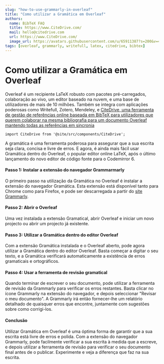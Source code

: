 ```yaml
---
slug: "how-to-use-grammarly-in-overleaf"
title: "Como utilizar a Gramática em Overleaf"
authors:
  name: BibTeX FAQ
  title: https://www.CiteDrive.com/
  mail: hello@citedrive.com
  url: https://www.CiteDrive.com/
  image_url: https://avatars.githubusercontent.com/u/65911387?s=200&v=4
tags: [overleaf, grammarly, writefull, latex, citedrive, bibtex]
---
```


# Como utilizar a Gramática em Overleaf

Overleaf é um recipiente LaTeX robusto com pacotes pré-carregados, colaboração ao vivo, um editor baseado na nuvem, e uma base de utilizadores de mais de 10 milhões. Também se integra com aplicações poderosas como Writefull, Zotero, Mendeley, e [CiteDrive, uma ferramenta de gestão de referências online baseada em BibTeX para utilizadores que querem colaborar na mesma bibliografia para um documento Overleaf mantendo todas as referências em sincronia](https://www.overleaf.com/blog/better-bibliography-management-with-overleaf-citedrive-and-bibtex-biblatex)

```mdx-code-block
import CiteDrive from '@site/src/components/CiteDrive';
```
<CiteDrive /> 

A gramática é uma ferramenta poderosa para assegurar que a sua escrita seja clara, concisa e livre de erros. E agora, é ainda mais fácil usar Gramática dentro do Overleaf, o popular editor online LaTeX, após o último lançamento do novo editor de código fonte para o Codemirror 6. 

#### Passo 1: Instalar a extensão do navegador Grammarmarly

O primeiro passo na utilização da Gramática no Overleaf é instalar a extensão do navegador Gramática. Esta extensão está disponível tanto para Chrome como para Firefox, e pode ser descarregada a partir do [site Grammarly](https://www.grammarly.com/).

#### Passo 2: Abrir o Overleaf

Uma vez instalada a extensão Gramatical, abrir Overleaf e iniciar um novo projecto ou abrir um projecto já existente.

#### Passo 3: Utilizar a Gramática dentro do editor Overleaf

Com a extensão Gramática instalada e o Overleaf aberto, pode agora utilizar a Gramática dentro do editor Overleaf. Basta começar a digitar o seu texto, e a Gramática verificará automaticamente a existência de erros gramaticais e ortográficos.

#### Passo 4: Usar a ferramenta de revisão gramatical

Quando terminar de escrever o seu documento, pode utilizar a ferramenta de revisão da Grammarly para verificar os erros restantes. Basta clicar no ícone Grammarly na extensão do navegador, e depois seleccionar "Revisar o meu documento". A Grammarly irá então fornecer-lhe um relatório detalhado de quaisquer erros que encontre, juntamente com sugestões sobre como corrigi-los.

#### Conclusão

Utilizar Gramática em Overleaf é uma óptima forma de garantir que a sua escrita está livre de erros e polida. Com a extensão do navegador Grammarly, pode facilmente verificar a sua escrita à medida que a escreve, e depois utilizar a ferramenta de revisão para verificar o seu documento final antes de o publicar. Experimente e veja a diferença que faz na sua escrita.
